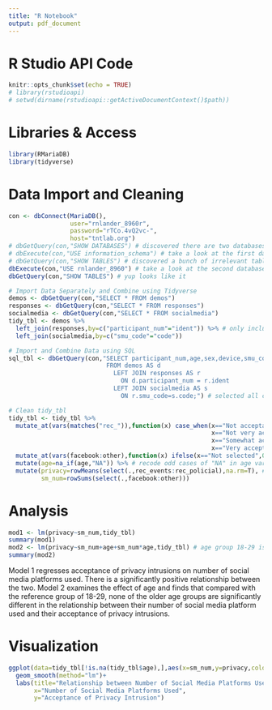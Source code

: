 ```yaml
---
title: "R Notebook"
output: pdf_document
---
```


# R Studio API Code

```r
knitr::opts_chunk$set(echo = TRUE)
# library(rstudioapi)
# setwd(dirname(rstudioapi::getActiveDocumentContext()$path))
```

# Libraries & Access 
```r
library(RMariaDB)
library(tidyverse)
```

# Data Import and Cleaning
```r
con <- dbConnect(MariaDB(),
                 user="rnlander_8960r",
                 password="rTCo.4vQ2vc-",
                 host="tntlab.org")
# dbGetQuery(con,"SHOW DATABASES") # discovered there are two databases
# dbExecute(con,"USE information_schema") # take a look at the first database
# dbGetQuery(con,"SHOW TABLES") # discovered a bunch of irrelevant tables--probably not the correct database
dbExecute(con,"USE rnlander_8960") # take a look at the second database
dbGetQuery(con,"SHOW TABLES") # yup looks like it

# Import Data Separately and Combine using Tidyverse
demos <- dbGetQuery(con,"SELECT * FROM demos")
responses <- dbGetQuery(con,"SELECT * FROM responses")
socialmedia <- dbGetQuery(con,"SELECT * FROM socialmedia")
tidy_tbl <- demos %>%
  left_join(responses,by=c("participant_num"="ident")) %>% # only include if exists in the demos table with a participant_num
  left_join(socialmedia,by=c("smu_code"="code"))

# Import and Combine Data using SQL
sql_tbl <- dbGetQuery(con,"SELECT participant_num,age,sex,device,smu_code,rec_events,rec_products,rec_friends,rec_policial,facebook,twitter,instagram,youtube,snapchat,other
                           FROM demos AS d
                             LEFT JOIN responses AS r
                               ON d.participant_num = r.ident
                             LEFT JOIN socialmedia AS s
                               ON r.smu_code=s.code;") # selected all columns except the two duplicating variables (responses.ident and socialmedia.code)

# Clean tidy_tbl
tidy_tbl <- tidy_tbl %>%
  mutate_at(vars(matches("rec_")),function(x) case_when(x=="Not acceptable at all"~1,
                                                        x=="Not very acceptable"~2,
                                                        x=="Somewhat acceptable"~3,
                                                        x=="Very acceptable"~4)) %>% # recode responses into numerical variables
  mutate_at(vars(facebook:other),function(x) ifelse(x=="Not selected",0,1)) %>% # recode social media variables into numerical (1 for yes, 0 for no)
  mutate(age=na_if(age,"NA")) %>% # recode odd cases of "NA" in age variable into actual missing value
  mutate(privacy=rowMeans(select(.,rec_events:rec_policial),na.rm=T), # compute variables needed for analyses
         sm_num=rowSums(select(.,facebook:other)))
```

# Analysis
```r
mod1 <- lm(privacy~sm_num,tidy_tbl)
summary(mod1)
mod2 <- lm(privacy~sm_num+age+sm_num*age,tidy_tbl) # age group 18-29 is reference
summary(mod2)
```

Model 1 regresses acceptance of privacy intrusions on number of social media platforms used. There is a significantly positive relationship between the two.
Model 2 examines the effect of age and finds that compared with the reference group of 18-29, none of the older age groups are significantly different in the relationship between their number of social media platform used and their acceptance of privacy intrusions.

# Visualization
```r
ggplot(data=tidy_tbl[!is.na(tidy_tbl$age),],aes(x=sm_num,y=privacy,colour=age))+
  geom_smooth(method="lm")+
  labs(title="Relationship between Number of Social Media Platforms Used and Acceptance of Privacy Intrusion by Age Group",
       x="Number of Social Media Platforms Used",
       y="Acceptance of Privacy Intrusion")
```